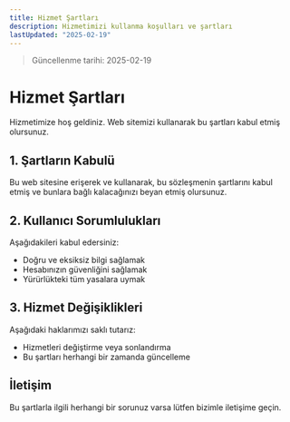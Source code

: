 ```yaml
---
title: Hizmet Şartları
description: Hizmetimizi kullanma koşulları ve şartları
lastUpdated: "2025-02-19"
---
```


> Güncellenme tarihi: 2025-02-19

# Hizmet Şartları

Hizmetimize hoş geldiniz. Web sitemizi kullanarak bu şartları kabul etmiş olursunuz.

## 1. Şartların Kabulü

Bu web sitesine erişerek ve kullanarak, bu sözleşmenin şartlarını kabul etmiş ve bunlara bağlı kalacağınızı beyan etmiş olursunuz.

## 2. Kullanıcı Sorumlulukları

Aşağıdakileri kabul edersiniz:

- Doğru ve eksiksiz bilgi sağlamak
- Hesabınızın güvenliğini sağlamak
- Yürürlükteki tüm yasalara uymak

## 3. Hizmet Değişiklikleri

Aşağıdaki haklarımızı saklı tutarız:

- Hizmetleri değiştirme veya sonlandırma
- Bu şartları herhangi bir zamanda güncelleme

## İletişim

Bu şartlarla ilgili herhangi bir sorunuz varsa lütfen bizimle iletişime geçin.

